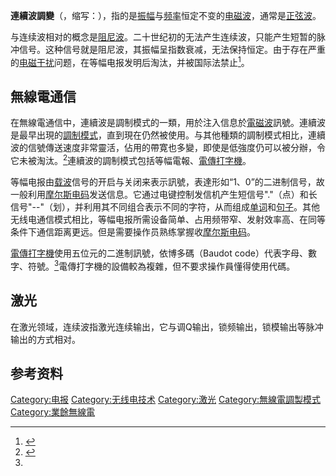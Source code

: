 {{Other uses|other=日本动画制作公司|CloverWorks}}
{{多個問題|
{{expand language|1=en|page=|time=2019-08-29T10:04:49+00:00}}
{{Refimprove|time=2020-09-22T07:24:38+00:00}}
}}

'''連續波調變'''（{{lang-en|Continuous Wave}}，缩写：{{lang|en|CW}}），指的是[[振幅|振幅]]与[[頻率|频率]]恒定不变的[[电磁波|电磁波]]，通常是[[正弦曲線|正弦波]]。

{{Modulation techniques}}

与连续波相对的概念是[[阻尼正弦波|阻尼波]]。二十世纪初的{{link-en|火花隙发报机|Spark-gap transmitter}}无法产生连续波，只能产生短暂的脉冲信号。这种信号就是阻尼波，其振幅呈指数衰减，无法保持恒定。由于存在严重的[[电磁干扰|电磁干扰]]问题，在等幅电报发明后淘汰，并被国际法禁止<ref>{{cite book|url=http://search.itu.int/history/HistoryDigitalCollectionDocLibrary/1.43.48.zh.501.pdf|title=无线电规则|year=2016|publisher=[[国际电信联盟|国际电信联盟]]|quote=一切电台都不得使用阻尼波发射。|page=30}}</ref>。

== 無線電通信 ==
在無線電通信中，連續波是調制模式的一類，用於注入信息於[[电磁波|電磁波]]訊號。連續波是最早出現的[[調變|調制模式]]，直到現在仍然被使用。与其他種類的調制模式相比，連續波的信號傳送速度非常靈活，佔用的帶寛也多變，即使是低強度仍可以被分辦，令它未被淘汰。<ref name=":0">{{Cite book|title=The ARRL Handbook|last=The American Radio Relay League|publisher=人民郵電出版社|year=2007|isbn=978-7-115-22276-3|pages=342|trans-title=業餘無線電手冊|trans-chapter=模式和系統|language=en-US|chapter=Mode and System}}</ref>連續波的調制模式包括等幅電報、[[電傳打字機|電傳打字機]]。

等幅电报由[[载波|载波]]信号的开启与关闭来表示訊號，表達形如“1、0”的二进制信号，故一般利用[[摩尔斯电码|摩尔斯电码]]发送信息。它通过电键控制发信机产生短信号"."（点）和长信号"--"（划），并利用其不同组合表示不同的字符，从而组成[[单词|单词]]和[[句子|句子]]。其他无线电通信模式相比，等幅电报所需设备简单、占用频带窄、发射效率高、在同等条件下通信距离更远。但是需要操作员熟练掌握收[[摩尔斯电码|摩尔斯电码]]。

[[電傳打字機|電傳打字機]]使用五位元的二進制訊號，依博多碼（Baudot code）代表字母、數字、符號。<ref name=":0" />電傳打字機的設備較為複雜，但不要求操作員懂得使用代碼。

== 激光 ==
在激光领域，连续波指激光连续输出，它与调Q输出，锁频输出，锁模输出等脉冲输出的方式相对。

== 参考资料 ==

{{reflist}}{{业余无线电}}{{Morse code}}{{Authority control}}
[[Category:电报|Category:电报]]
[[Category:无线电技术|Category:无线电技术]]
[[Category:激光|Category:激光]]
[[Category:無線電調製模式|Category:無線電調製模式]]
[[Category:業餘無線電|Category:業餘無線電]]